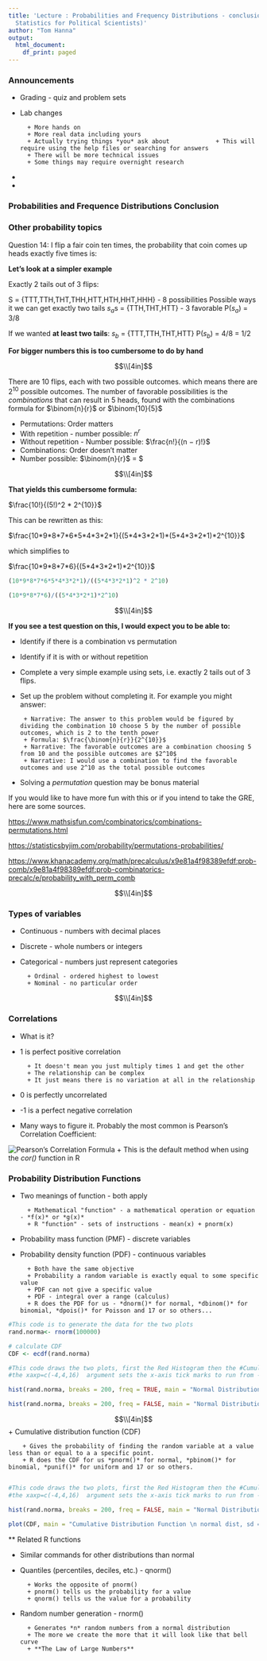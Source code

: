 ```yaml
---
title: 'Lecture : Probabilities and Frequency Distributions - conclusion (POLS 3316 -
  Statistics for Political Scientists)'
author: "Tom Hanna"
output:
  html_document:
    df_print: paged
---
```


### Announcements

+ Grading - quiz and problem sets
+ Lab changes

        + More hands on
        + More real data including yours
        + Actually trying things *you* ask about             + This will require using the help files or searching for answers
        + There will be more technical issues
        + Some things may require overnight research
        
+ 

        
+ 



### Probabilities and Frequence Distributions Conclusion

### Other probability topics

Question 14: I flip a fair coin ten times, the probability that coin comes up heads exactly five times is:

**Let's look at a simpler example**

Exactly 2 tails out of 3 flips:

S = {TTT,TTH,THT,THH,HTT,HTH,HHT,HHH} - 8 possibilities
Possible ways it we can get exactly two tails
$s_a$s = {TTH,THT,HTT} - 3 favorable
P($s_a$) = 3/8

If we wanted **at least two tails**:
$s_b$ = {TTT,TTH,THT,HTT}
P($s_b$) = 4/8 = 1/2

**For bigger numbers this is too cumbersome to do by hand**

$$\\[4in]$$

There are 10 flips, each with two possible outcomes. which means there are $2^{10}$ possible outcomes. The number of favorable possibilities is the *combinations* that can result in 5 heads, found with the combinations formula for $\binom{n}{r}$ or $\binom{10}{5}$


+ Permutations: Order matters
+ With repetition - number possible: $n^r$
+ Without repetition - Number possible: $\frac{n!}{(n − r)!}$
+ Combinations: Order doesn't matter
+ Number possible: $\binom{n}{r}$  = \frac{n!}{r!(n − r)!}$ 


$$\\[4in]$$

**That yields this cumbersome formula:**

$\frac{10!}{(5!)^2 * 2^{10}}$

This can be rewritten as this:

$\frac{10*9*8*7*6*5*4*3*2*1}{(5*4*3*2*1)*(5*4*3*2*1)*2^{10}}$

which simplifies to 

$\frac{10*9*8*7*6}{(5*4*3*2*1)*2^{10}}$

```r
(10*9*8*7*6*5*4*3*2*1)/((5*4*3*2*1)^2 * 2^10)

(10*9*8*7*6)/((5*4*3*2*1)*2^10)
```
$$\\[4in]$$

 **If you see a test question on this, I would expect you to be able to:**
 
 + Identify if there is a combination vs permutation
 + Identify if it is with or without repetition
 + Complete a very simple example using sets, i.e. exactly 2 tails out of 3 flips.
 + Set up the problem without completing it. For example you might answer: 
 
        + Narrative: The answer to this problem would be figured by dividing the combination 10 choose 5 by the number of possible outcomes, which is 2 to the tenth power
        + Formula: $\frac{\binom{n}{r}}{2^{10}}$ 
        + Narrative: The favorable outcomes are a combination choosing 5 from 10 and the possible outcomes are $2^10$
        + Narrative: I would use a combination to find the favorable outcomes and use 2^10 as the total possible outcomes
 + Solving a *permutation* question may be bonus material



If you would like to have more fun with this or if you intend to take the GRE, here are some sources.

[https://www.mathsisfun.com/combinatorics/combinations-permutations.html](https://www.mathsisfun.com/combinatorics/combinations-permutations.html)

[https://statisticsbyjim.com/probability/permutations-probabilities/](https://statisticsbyjim.com/probability/permutations-probabilities/)

[https://www.khanacademy.org/math/precalculus/x9e81a4f98389efdf:prob-comb/x9e81a4f98389efdf:prob-combinatorics-precalc/e/probability_with_perm_comb](https://www.khanacademy.org/math/precalculus/x9e81a4f98389efdf:prob-comb/x9e81a4f98389efdf:prob-combinatorics-precalc/e/probability_with_perm_comb)

$$\\[4in]$$

### Types of variables

+ Continuous - numbers with decimal places
+ Discrete - whole numbers or integers
+ Categorical - numbers just represent categories

        + Ordinal - ordered highest to lowest
        + Nominal - no particular order
        

$$\\[4in]$$


### Correlations

+ What is it?
+ 1 is perfect positive correlation

        + It doesn't mean you just multiply times 1 and get the other
        + The relationship can be complex
        + It just means there is no variation at all in the relationship
        
+ 0 is perfectly uncorrelated
+ -1 is a perfect negative correlation
+ Many ways to figure it. Probably the most common is Pearson's Correlation Coefficient:

![Pearson's Correlation Formula](pearson.jpg)
+ This is the default method when using the *cor()* function in R

### Probability Distribution Functions

+ Two meanings of function - both apply

        + Mathematical "function" - a mathematical operation or equation - *f(x)* or *g(x)*
        + R "function" - sets of instructions - mean(x) + pnorm(x)
        
+ Probability mass function (PMF) - discrete variables
+ Probability density function (PDF) - continuous variables

        + Both have the same objective
        + Probability a random variable is exactly equal to some specific value
        + PDF can not give a specific value 
        + PDF - integral over a range (calculus)
        + R does the PDF for us - *dnorm()* for normal, *dbinom()* for binomial, *dpois()* for Poisson and 17 or so others...



```r
#This code is to generate the data for the two plots
rand.norma<- rnorm(100000)

# calculate CDF 
CDF <- ecdf(rand.norma)

#This code draws the two plots, first the Red Histogram then the #Cumulative Distribution plot
#the xaxp=c(-4,4,16)  argument sets the x-axis tick marks to run from -4 to 4 and to have a total of 16 tick marks 

hist(rand.norma, breaks = 200, freq = TRUE, main = "Normal Distribution \n sd = 1, 100,000 random draws", xaxp=c(-4,4,16) , xlab = 'x', col = "red")

hist(rand.norma, breaks = 200, freq = FALSE, main = "Normal Distribution \n sd = 1, 100,000 random draws", xaxp=c(-4,4,16) , xlab = 'x', col = "red")

```
$$\\[4in]$$
+ Cumulative distribution function (CDF)

        + Gives the probability of finding the random variable at a value less than or equal to a a specific point. 
        + R does the CDF for us *pnorm()* for normal, *pbinom()* for binomial, *punif()* for uniform and 17 or so others.
        
```r

#This code draws the two plots, first the Red Histogram then the #Cumulative Distribution plot
#the xaxp=c(-4,4,16)  argument sets the x-axis tick marks to run from -4 to 4 and to have a total of 16 tick marks 

hist(rand.norma, breaks = 200, freq = FALSE, main = "Normal Distribution \n sd = 1, 100,000 random draws", xaxp=c(-4,4,16) , xlab = 'x', col = "red")

plot(CDF, main = "Cumulative Distribution Function \n normal dist, sd = 1, 100,000 random draws")

```

** Related R functions

+ Similar commands for other distributions than normal
+ Quantiles (percentiles, deciles, etc.) - qnorm()

        + Works the opposite of pnorm() 
        + pnorm() tells us the probability for a value
        + qnorm() tells us the value for a probability
        
+ Random number generation - rnorm()

        + Generates *n* random numbers from a normal distribution
        + The more we create the more that it will look like that bell curve 
        + **The Law of Large Numbers**
        
